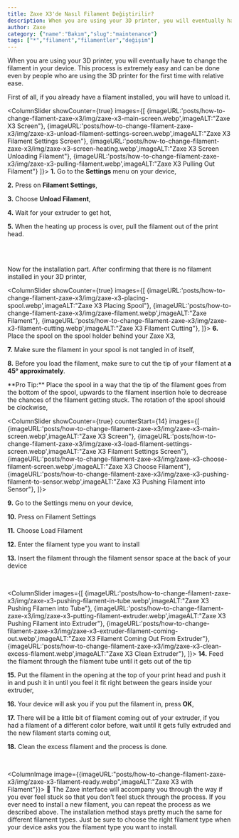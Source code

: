```yaml
---
title: Zaxe X3'de Nasıl Filament Değiştirilir?
description: When you are using your 3D printer, you will eventually have to change the filament in your device.
author: Zaxe
category: {"name":"Bakım","slug":"maintenance"}
tags: ["*","filament","filamentler","değişim"]
---
```


When you are using your 3D printer, you will eventually have to change the filament in your device. This process is extremely easy and can be done even by people who are using the 3D printer for the first time with relative ease.

First of all, if you already have a filament installed, you will have to unload it.

<ColumnSlider showCounter={true} images={[
	{imageURL:'posts/how-to-change-filament-zaxe-x3/img/zaxe-x3-main-screen.webp',imageALT:"Zaxe X3 Screen"},
	{imageURL:'posts/how-to-change-filament-zaxe-x3/img/zaxe-x3-unload-filament-settings-screen.webp',imageALT:"Zaxe X3 Filament Settings Screen"},
	{imageURL:'posts/how-to-change-filament-zaxe-x3/img/zaxe-x3-screen-heating.webp',imageALT:"Zaxe X3 Screen Unloading Filament"},
	{imageURL:'posts/how-to-change-filament-zaxe-x3/img/zaxe-x3-pulling-filament.webp',imageALT:"Zaxe X3 Pulling Out Filament"}
]}>
<strong className="list-number">1.</strong> Go to the **Settings** menu on your device, 

<strong className="list-number">2.</strong> Press on **Filament Settings**, 

<strong className="list-number">3.</strong> Choose **Unload Filament**, 

<strong className="list-number">4.</strong> Wait for your extruder to get hot,

<strong className="list-number">5.</strong> When the heating up process is over, pull the filament out of the print head.

</ColumnSlider>

<br/>
<br/>

Now for the installation part. After confirming that there is no filament installed in your 3D printer,

<ColumnSlider showCounter={true} images={[
	{imageURL:'posts/how-to-change-filament-zaxe-x3/img/zaxe-x3-placing-spool.webp',imageALT:"Zaxe X3 Placing Spool"},
	{imageURL:'posts/how-to-change-filament-zaxe-x3/img/zaxe-filament.webp',imageALT:"Zaxe Filament"},
	{imageURL:'posts/how-to-change-filament-zaxe-x3/img/zaxe-x3-filament-cutting.webp',imageALT:"Zaxe X3 Filament Cutting"},
]}>
<strong className="list-number">6.</strong> Place the spool on the spool holder behind your Zaxe X3,

<strong className="list-number">7.</strong> Make sure the filament in your spool is not tangled in of itself, 

<strong className="list-number">8.</strong> Before you load the filament, make sure to cut the tip of your filament at <span className="text-zaxe">**a 45° approximately**</span>.

<AlertBox alertType="info">
**Pro Tip:** Place the spool in a way that the tip of the filament goes from the bottom of the spool, upwards to the filament insertion hole to decrease the chances of the filament getting stuck. The rotation of the spool should be clockwise,
</AlertBox>
</ColumnSlider>

<br/>

<ColumnSlider showCounter={true} counterStart={14} images={[
	{imageURL:'posts/how-to-change-filament-zaxe-x3/img/zaxe-x3-main-screen.webp',imageALT:"Zaxe X3 Screen"},
	{imageURL:'posts/how-to-change-filament-zaxe-x3/img/zaxe-x3-load-filament-settings-screen.webp',imageALT:"Zaxe X3 Filament Settings Screen"},
	{imageURL:'posts/how-to-change-filament-zaxe-x3/img/zaxe-x3-choose-filament-screen.webp',imageALT:"Zaxe X3 Choose Filament"},
	{imageURL:'posts/how-to-change-filament-zaxe-x3/img/zaxe-x3-pushing-filament-to-sensor.webp',imageALT:"Zaxe X3 Pushing Filament into Sensor"},
]}>

<strong className="list-number">9.</strong> Go to the Settings menu on your device,

<strong className="list-number">10.</strong> Press on Filament Settings 

<strong className="list-number">11.</strong> Choose Load Filament

<strong className="list-number">12.</strong> Enter the filament type you want to install

<strong className="list-number">13.</strong> Insert the filament through the filament sensor space at the back of your device
</ColumnSlider>

<br/>

<ColumnSlider images={[
	{imageURL:'posts/how-to-change-filament-zaxe-x3/img/zaxe-x3-pushing-filament-in-tube.webp',imageALT:"Zaxe X3 Pushing Filamen into Tube"},
	{imageURL:'posts/how-to-change-filament-zaxe-x3/img/zaxe-x3-putting-filament-extruder.webp',imageALT:"Zaxe X3 Pushing Filament into Extruder"},
	{imageURL:'posts/how-to-change-filament-zaxe-x3/img/zaxe-x3-extruder-filament-coming-out.webp',imageALT:"Zaxe X3 Filament Coming Out From Extruder"},
	{imageURL:'posts/how-to-change-filament-zaxe-x3/img/zaxe-x3-clean-excess-filament.webp',imageALT:"Zaxe X3 Clean Extruder"},
]}>
<strong className="list-number">14.</strong> Feed the filament through the filament tube until it gets out of the tip

<strong className="list-number">15.</strong> Put the filament in the opening at the top of your print head and push it in and push it in until you feel it fit right between the gears inside your extruder, 

<strong className="list-number">16.</strong> Your device will ask you if you put the filament in, press **OK**,

<strong className="list-number">17.</strong> There will be a little bit of filament coming out of your extruder, if you had a filament of a different color before, wait until it gets fully extruded and the new filament starts coming out,

<strong className="list-number">18.</strong> Clean the excess filament and the process is done. 
</ColumnSlider>

<br/>

<ColumnImage image={{imageURL:"posts/how-to-change-filament-zaxe-x3/img/zaxe-x3-filament-ready.webp",imageALT:"Zaxe X3 with Filament"}}>
🎉 The Zaxe interface will accompany you through the way if you ever feel stuck so that you don’t feel stuck through the process. If you ever need to install a new filament, you can repeat the process as we described above. The installation method stays pretty much the same for different filament types. Just be sure to choose the right filament type when your device asks you the filament type you want to install.
</ColumnImage>